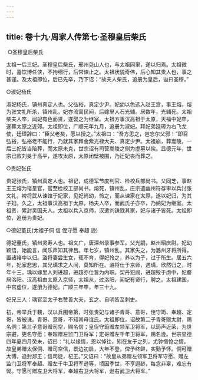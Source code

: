 ```yaml
---
---
---
```

title: 卷十九·周家人传第七·圣穆皇后柴氏
---

 ○圣穆皇后柴氏

太祖一后三妃。圣穆皇后柴氏，邢州尧山人也，与太祖同里，遂以归焉。太祖微时，喜饮博任侠，不拘细行，后常谏止之。太祖状貌奇伟，后心知其贵人也，事之甚谨。及太祖即位，后已先卒，乃下诏：“故夫人柴氏，追册为皇后，谥曰圣穆。”

○淑妃杨氏

淑妃杨氏，镇州真定人也。父弘裕，真定少尹。妃幼以色选入赵王宫，事王熔。熔为张文礼所杀，镇州乱，妃亦流寓民间，后嫁里人石光辅。居数年，光辅死。太祖柴夫人卒，闻妃有色而贤，遂娶之为继室。太祖方事汉高祖于太原，天福中妃卒，遂葬太原之近郊。太祖即位，广顺元年九月，追册为淑妃。拜妃弟廷璋为右飞龙使，廷璋辞曰：“臣父老矣，愿以授之。”太祖曰：“吾方思之，岂忘尔父邪！”即召弘裕，弘裕老不能行，乃就其家拜金紫光禄大夫、真定少尹。太祖崩，葬嵩陵，一后三妃皆当陪葬，而太原未克，世宗诏有司营嵩陵之侧为虚墓以俟。显德元年，世宗已败刘旻于高平，遂攻太原，太原闭壁被围，乃迁妃丧而葬之。

○贵妃张氏

贵妃张氏，镇州真定人也。祖记，成德军节度判官、检校兵部尚书。父同芝，事赵王王熔为谘呈官，官至检校工部尚书。熔死，镇州乱，庄宗遣幽州符存审以兵讨张文礼，裨将武从谏馆于妃家，见妃尚幼，怜之，而从谏家在太原，遂以妃归，为其子妇。久之，太祖事汉高祖于太原，杨夫人卒，而武氏子亦卒，乃纳妃为继室。太祖贵，累封吴国夫人。太祖以兵入京师，汉遣刘铢戮其家，妃与诸子皆死。太祖即位，追册为贵妃。

○德妃董氏(太祖子侗 信 侄守愿 奉超 逊)

德妃董氏，镇州灵寿人也。祖文广，唐深州录事参军。父光嗣，赵州昭庆尉。妃幼颖悟，始能言，闻乐声知其律吕。年七岁，镇州乱，其家失之，为潞州牙将所得，置诸褚中以归。潞将妻尝生女，辄不育，得妃怜之，养以为子，过于所生。居五六年，妃家悲思，其兄瑀求之人间，莫知所在。潞将仕于京师，遇瑀，欣然归之，时年十三。瑀以嫁里人刘进超，进超亦仕晋为内职。契丹犯阙，进超殁于虏中，妃嫠居洛阳。汉高祖由太原入京师，太祖从，过洛阳，闻妃有贤行，聘之。太祖建国，中宫虚位，遂册为德妃。广顺三年卒，年三十九。

妃兄三人：瑀官至太子右赞善大夫，玄之、自明皆至刺史。

初，帝举兵于魏，汉以兵围帝第，时张贵妃与诸子青哥、意哥，侄守筠、奉超、定哥，皆被诛。青哥、意哥，不知其母谁氏。太祖即位，诏故第二子青哥赠太尉，赐名侗；第三子意哥赠司空，赐名信；皇侄守筠赠左领军卫将军，以筠声近荣，为世宗避，更名守愿；奉超赠左监门卫将军；定哥赠左千年卫将军，赐名逊。世宗显德四年夏四月癸未，诏曰：“礼以缘情，恩以悼往，矧在友于之列，尤钟恻怆之情。故皇弟赠太保侗、赠司空信，景边初启，大年不登，俾予终鲜，实勤予怀。侗可赠太傅，追封郯王；信司徒，杞王。”又诏曰：“故皇从弟赠左领军卫将军守愿、赠左监门卫将军奉超、赠左千牛卫将军逊等，顷因季世，不享遐龄，每念非辜，难忘有恸。守愿可赠左卫大将军，奉超右卫大将军，逊右武卫大将军。”

